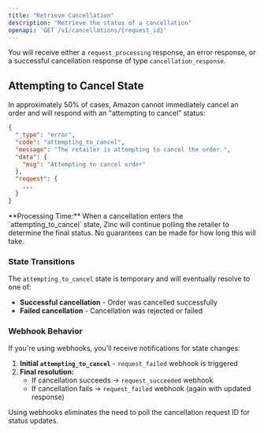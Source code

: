 ```yaml
---
title: "Retrieve Cancellation"
description: "Retrieve the status of a cancellation"
openapi: 'GET /v1/cancellations/{request_id}'
---
```


You will receive either a `request_processing` response, an error response, or a successful cancellation response of type `cancellation_response`.

## Attempting to Cancel State

In approximately 50% of cases, Amazon cannot immediately cancel an order and will respond with an "attempting to cancel" status:

```json Example attempting_to_cancel Response
{
  "_type": "error",
  "code": "attempting_to_cancel",
  "message": "The retailer is attempting to cancel the order.",
  "data": {
    "msg": "Attempting to cancel order"
  },
  "request": {
    ...
  }
}
```

<Info>
**Processing Time:** When a cancellation enters the `attempting_to_cancel` state, Zinc will continue polling the retailer to determine the final status. No guarantees can be made for how long this will take.
</Info>

### State Transitions

The `attempting_to_cancel` state is temporary and will eventually resolve to one of:
- **Successful cancellation** - Order was cancelled successfully
- **Failed cancellation** - Cancellation was rejected or failed

### Webhook Behavior

If you're using webhooks, you'll receive notifications for state changes:

1. **Initial `attempting_to_cancel`** - `request_failed` webhook is triggered
2. **Final resolution:**
   - If cancellation succeeds → `request_succeeded` webhook
   - If cancellation fails → `request_failed` webhook (again with updated response)

<Tip>
Using webhooks eliminates the need to poll the cancellation request ID for status updates.
</Tip>